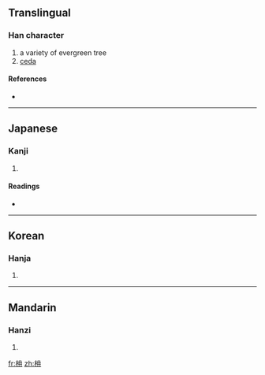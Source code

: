 {{also|楠}}
==Translingual==

===Han character===
{{Han char|rn=75|rad=木|as=04|sn=8|four=|canj=木月一一 (DBMM)}}

# a variety of evergreen tree
# [[ceda]]

====References====
* {{Han ref|kx=0515.070|dkj=14537|dj=0903.070|hdz=21168.100|uh=678F|ud=26511}}

----

==Japanese==

===Kanji===
{{ja-kanji|grade=|rs=木04}}

# {{defn|Japanese|sort=木04}}

====Readings====
* {{ja-readings|on=[[だん]] (dan), [[なん]] (nan), [[ぜん]] (zen), [[ねん]] (nen)|kun=[[くすのき]] (kusunoki)}}

----

==Korean==

===Hanja===
{{ko-hanja|hangeul=남|eumhun=|rv=nam|mr=nam|y=nam}}

# {{defn|Korean|sort=木04}}

----

==Mandarin==

===Hanzi===
{{cmn-hanzi|pin=[[nán]] ([[nan2]]), [[yā]] ([[ya1]])|wg=nan<sup>2</sup>, ya<sup>1</sup>}}

# {{defn|Mandarin|sort=木04}}

[[fr:枏]]
[[zh:枏]]